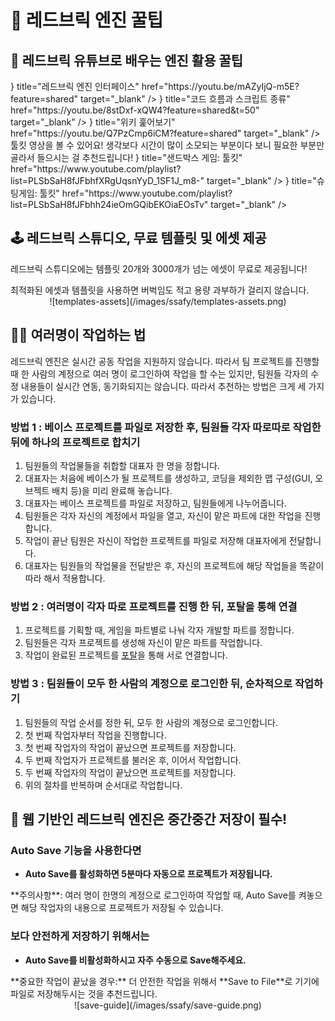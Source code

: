 
# 🍯 레드브릭 엔진 꿀팁

## 🚩 레드브릭 유튜브로 배우는 엔진 활용 꿀팁

<Cards>
  <Cards.Card
    icon={<YoutubeIcon />}
    title="레드브릭 엔진 인터페이스"
    href="https://youtu.be/mAZyIjQ-m5E?feature=shared"
    target="_blank"
  />
  <Cards.Card
    icon={<YoutubeIcon />}
    title="코드 흐름과 스크립트 종류"
    href="https://youtu.be/8stDxf-xQW4?feature=shared&t=50"
    target="_blank"
  />
  <Cards.Card
    icon={<YoutubeIcon />}
    title="위키 훑어보기"
    href="https://youtu.be/Q7PzCmp6iCM?feature=shared"
    target="_blank"
  />
</Cards>

<br />
<YouTube youTubeId="CofBf2q0Bsc" />

<Callout emoji="🎥">
  툴킷 영상을 볼 수 있어요! 생각보다 시간이 많이 소모되는 부분이다 보니 필요한
  부분만 골라서 들으시는 걸 추천드립니다!
</Callout>
<Cards>
  <Cards.Card
    icon={<YoutubeIcon />}
    title="샌드박스 게임: 툴킷"
    href="https://www.youtube.com/playlist?list=PLSbSaH8fJFbhfXRgUqsnYyD_1SF1J_m8-"
    target="_blank"
  />
  <Cards.Card
    icon={<YoutubeIcon />}
    title="슈팅게임: 툴킷"
    href="https://www.youtube.com/playlist?list=PLSbSaH8fJFbhh24ieOmGQibEKOiaEOsTv"
    target="_blank"
  />
</Cards>

## 🕹️ 레드브릭 스튜디오, 무료 템플릿 및 에셋 제공

레드브릭 스튜디오에는 템플릿 20개와 3000개가 넘는 에셋이 무료로 제공됩니다!

<Callout type="info">
  최적화된 에셋과 템플릿을 사용하면 버벅임도 적고 용량 과부하가 걸리지 않습니다.
</Callout>

<br />
<center>![templates-assets](/images/ssafy/templates-assets.png)</center>

## 🧑‍💻 여러명이 작업하는 법

<Callout type="warning">
  레드브릭 엔진은 실시간 공동 작업을 지원하지 않습니다.  
  따라서 팀 프로젝트를 진행할 때 한 사람의 계정으로 여러 명이 로그인하여 작업을 할 수는 있지만, 팀원들 각자의 수정 내용들이 실시간 연동, 동기화되지는 않습니다.  
  따라서 추천하는 방법은 크게 세 가지가 있습니다.  
</Callout>

### 방법 1 : 베이스 프로젝트를 파일로 저장한 후, 팀원들 각자 따로따로 작업한 뒤에 하나의 프로젝트로 합치기  

1. 팀원들의 작업물들을 취합할 대표자 한 명을 정합니다.  
2. 대표자는 처음에 베이스가 될 프로젝트를 생성하고, 코딩을 제외한 맵 구성(GUI, 오브젝트 배치 등)을 미리 완료해 놓습니다.  
3. 대표자는 베이스 프로젝트를 파일로 저장하고, 팀원들에게 나누어줍니다.  
4. 팀원들은 각자 자신의 계정에서 파일을 열고, 자신이 맡은 파트에 대한 작업을 진행합니다.  
5. 작업이 끝난 팀원은 자신이 작업한 프로젝트를 파일로 저장해 대표자에게 전달합니다.  
6. 대표자는 팀원들의 작업물을 전달받은 후, 자신의 프로젝트에 해당 작업들을 똑같이 따라 해서 적용합니다.  

### 방법 2 : 여러명이 각자 따로 프로젝트를 진행 한 뒤, 포탈을 통해 연결  

1. 프로젝트를 기획할 때, 게임을 파트별로 나눠 각자 개발할 파트를 정합니다.  
2. 팀원들은 각자 프로젝트를 생성해 자신이 맡은 파트를 작업합니다.  
3. 작업이 완료된 프로젝트를 [포탈](../snippet/redbrick-extension/portal)을 통해 서로 연결합니다.  


### 방법 3 : 팀원들이 모두 한 사람의 계정으로 로그인한 뒤, 순차적으로 작업하기  

1. 팀원들의 작업 순서를 정한 뒤, 모두 한 사람의 계정으로 로그인합니다.  
2. 첫 번째 작업자부터 작업을 진행합니다.  
3. 첫 번째 작업자의 작업이 끝났으면 프로젝트를 저장합니다.  
4. 두 번째 작업자가 프로젝트를 불러온 후, 이어서 작업합니다.  
5. 두 번째 작업자의 작업이 끝났으면 프로젝트를 저장합니다.  
6. 위의 절차를 반복하며 순서대로 작업합니다.  




## 💾 웹 기반인 레드브릭 엔진은 중간중간 저장이 필수!

### Auto Save 기능을 사용한다면

- **Auto Save를 활성화하면 5분마다 자동으로 프로젝트가 저장됩니다.**

<Callout type="warning">
  **주의사항**: 여러 명이 한명의 계정으로 로그인하여 작업할 때, Auto Save를
  켜놓으면 해당 작업자의 내용으로 프로젝트가 저장될 수 있습니다.
</Callout>

### **보다 안전하게 저장하기 위해서는**

- **Auto Save를 비활성화하시고 자주 수동으로 Save해주세요.**

<Callout type="info">
  **중요한 작업이 끝났을 경우:** 더 안전한 작업을 위해서 **Save to File**로
  기기에 파일로 저장해두시는 것을 추천드립니다.
  <br />
  <center>![save-guide](/images/ssafy/save-guide.png)</center>
</Callout>
